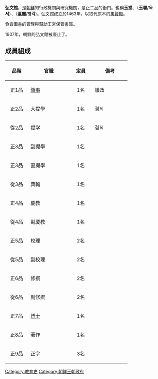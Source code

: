 {{expand|time=2016-09-11T13:58:22+00:00}}
{{unreferenced|time=2016-09-11T13:58:22+00:00}}
'''弘文館'''，是[[朝鲜_(称谓)|朝鮮]]的行政機關與研究機關，是正二品的衙門。也稱'''玉堂'''、（'''玉署/옥서'''）、（'''瀛閣/영각''')。弘文館成立於1463年，以取代原本的[[集賢殿|集賢殿]]。

負責圖書的管理與幫助王宮保管書庫。

1907年，朝鮮的弘文館被廢止了。

== 成員組成 ==
{| class="wikitable" style="width: 350px; font-size: 85%; margin-bottom: 10px;"
! style="WIDTH: 60px" |品階
! style="WIDTH: 120px" |官職
! style="WIDTH: 60px" |定員
! style="WIDTH: 100px" |備考
|-
| style="text-align:center;" |正1品
|[[领事|領事]]
| style="text-align:center;" |1名
|議政
|-
| style="text-align:center;" |正2品
|大提學
| style="text-align:center;" |1名
|겸직
|-
| style="text-align:center;" |從2品
|提学
| style="text-align:center;" |1名
|겸직
|-
| style="text-align:center;" |正3品
|副提學
| style="text-align:center;" |1名
|-
| style="text-align:center;" |正3品
|直提學
| style="text-align:center;" |1名
|-
| style="text-align:center;" |從3品
|典翰
| style="text-align:center;" |1名
|-
| style="text-align:center;" |正4品
|慶教
| style="text-align:center;" |1名
|-
| style="text-align:center;" |從4品
|副慶教
| style="text-align:center;" |1名
|-
| style="text-align:center;" |正5品
|校理
| style="text-align:center;" |2名
|-
| style="text-align:center;" |從5品
|副校理
| style="text-align:center;" |2名
|-
| style="text-align:center;" |正6品
|修撰
| style="text-align:center;" |2名
|-
| style="text-align:center;" |從6品
|副修撰
| style="text-align:center;" |2名
|-
| style="text-align:center;" |正7品
|[[博士|博士]]
| style="text-align:center;" |1名
|-
| style="text-align:center;" |正8品
|著作
| style="text-align:center;" |1名
|-
| style="text-align:center;" |正9品
|正字
| style="text-align:center;" |3名
|}

{{朝鮮王朝官制}}
[[Category:教育史|Category:教育史]]
[[Category:朝鲜王朝政府|Category:朝鲜王朝政府]]
